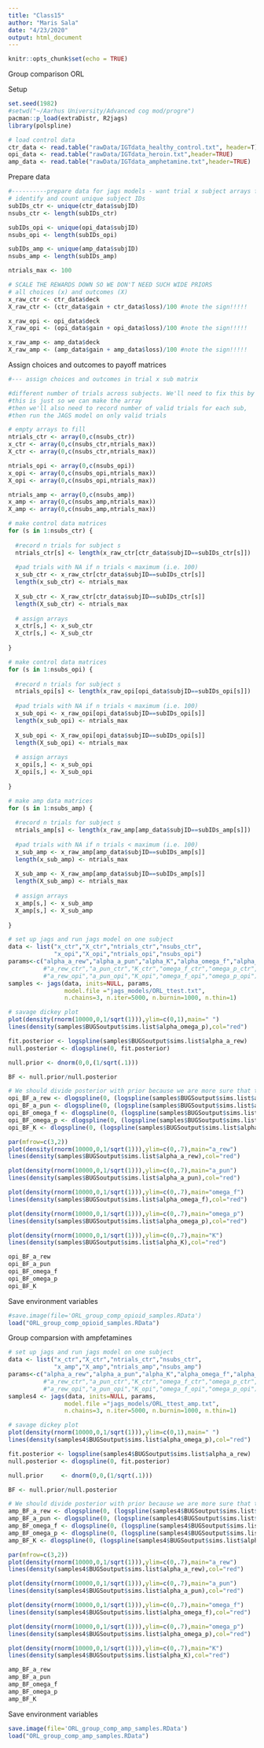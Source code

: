 ```yaml
---
title: "Class15"
author: "Maris Sala"
date: "4/23/2020"
output: html_document
---
```


```r
knitr::opts_chunk$set(echo = TRUE)
```

Group comparison ORL

Setup
```r
set.seed(1982)
#setwd("~/Aarhus University/Advanced cog mod/progre")
pacman::p_load(extraDistr, R2jags)
library(polspline)

# load control data
ctr_data <- read.table("rawData/IGTdata_healthy_control.txt", header=T)
opi_data <- read.table("rawData/IGTdata_heroin.txt",header=TRUE)
amp_data <- read.table("rawData/IGTdata_amphetamine.txt",header=TRUE)
```

Prepare data
```r
#----------prepare data for jags models - want trial x subject arrays for choice, gain, and loss ----
# identify and count unique subject IDs
subIDs_ctr <- unique(ctr_data$subjID)
nsubs_ctr <- length(subIDs_ctr)

subIDs_opi <- unique(opi_data$subjID)
nsubs_opi <- length(subIDs_opi)

subIDs_amp <- unique(amp_data$subjID)
nsubs_amp <- length(subIDs_amp)

ntrials_max <- 100

# SCALE THE REWARDS DOWN SO WE DON'T NEED SUCH WIDE PRIORS
# all choices (x) and outcomes (X)
x_raw_ctr <- ctr_data$deck
X_raw_ctr <- (ctr_data$gain + ctr_data$loss)/100 #note the sign!!!!!

x_raw_opi <- opi_data$deck
X_raw_opi <- (opi_data$gain + opi_data$loss)/100 #note the sign!!!!!

x_raw_amp <- amp_data$deck
X_raw_amp <- (amp_data$gain + amp_data$loss)/100 #note the sign!!!!!
```

Assign choices and outcomes to payoff matrices

```r
#--- assign choices and outcomes in trial x sub matrix

#different number of trials across subjects. We'll need to fix this by padding arrays of < 100
#this is just so we can make the array
#then we'll also need to record number of valid trials for each sub, 
#then run the JAGS model on only valid trials

# empty arrays to fill
ntrials_ctr <- array(0,c(nsubs_ctr))
x_ctr <- array(0,c(nsubs_ctr,ntrials_max))
X_ctr <- array(0,c(nsubs_ctr,ntrials_max))

ntrials_opi <- array(0,c(nsubs_opi))
x_opi <- array(0,c(nsubs_opi,ntrials_max))
X_opi <- array(0,c(nsubs_opi,ntrials_max))

ntrials_amp <- array(0,c(nsubs_amp))
x_amp <- array(0,c(nsubs_amp,ntrials_max))
X_amp <- array(0,c(nsubs_amp,ntrials_max))

# make control data matrices
for (s in 1:nsubs_ctr) {
  
  #record n trials for subject s
  ntrials_ctr[s] <- length(x_raw_ctr[ctr_data$subjID==subIDs_ctr[s]])
  
  #pad trials with NA if n trials < maximum (i.e. 100)
  x_sub_ctr <- x_raw_ctr[ctr_data$subjID==subIDs_ctr[s]] 
  length(x_sub_ctr) <- ntrials_max
  
  X_sub_ctr <- X_raw_ctr[ctr_data$subjID==subIDs_ctr[s]] 
  length(X_sub_ctr) <- ntrials_max
  
  # assign arrays
  x_ctr[s,] <- x_sub_ctr
  X_ctr[s,] <- X_sub_ctr
  
}

# make control data matrices
for (s in 1:nsubs_opi) {
  
  #record n trials for subject s
  ntrials_opi[s] <- length(x_raw_opi[opi_data$subjID==subIDs_opi[s]])
  
  #pad trials with NA if n trials < maximum (i.e. 100)
  x_sub_opi <- x_raw_opi[opi_data$subjID==subIDs_opi[s]] 
  length(x_sub_opi) <- ntrials_max
  
  X_sub_opi <- X_raw_opi[opi_data$subjID==subIDs_opi[s]] 
  length(X_sub_opi) <- ntrials_max
  
  # assign arrays
  x_opi[s,] <- x_sub_opi
  X_opi[s,] <- X_sub_opi
  
}

# make amp data matrices
for (s in 1:nsubs_amp) {
  
  #record n trials for subject s
  ntrials_amp[s] <- length(x_raw_amp[amp_data$subjID==subIDs_amp[s]])
  
  #pad trials with NA if n trials < maximum (i.e. 100)
  x_sub_amp <- x_raw_amp[amp_data$subjID==subIDs_amp[s]] 
  length(x_sub_amp) <- ntrials_max
  
  X_sub_amp <- X_raw_amp[amp_data$subjID==subIDs_amp[s]] 
  length(X_sub_amp) <- ntrials_max
  
  # assign arrays
  x_amp[s,] <- x_sub_amp
  X_amp[s,] <- X_sub_amp
  
}
```

```r
# set up jags and run jags model on one subject
data <- list("x_ctr","X_ctr","ntrials_ctr","nsubs_ctr",
             "x_opi","X_opi","ntrials_opi","nsubs_opi") 
params<-c("alpha_a_rew","alpha_a_pun","alpha_K","alpha_omega_f","alpha_omega_p")#,
          #"a_rew_ctr","a_pun_ctr","K_ctr","omega_f_ctr","omega_p_ctr",
          #"a_rew_opi","a_pun_opi","K_opi","omega_f_opi","omega_p_opi")
samples <- jags(data, inits=NULL, params,
                model.file ="jags_models/ORL_ttest.txt",
                n.chains=3, n.iter=5000, n.burnin=1000, n.thin=1)

```

```r
# savage dickey plot
plot(density(rnorm(10000,0,1/sqrt(1))),ylim=c(0,1),main=" ")
lines(density(samples$BUGSoutput$sims.list$alpha_omega_p),col="red")

fit.posterior <- logspline(samples$BUGSoutput$sims.list$alpha_a_rew)
null.posterior <- dlogspline(0, fit.posterior)

null.prior <- dnorm(0,0,(1/sqrt(.1)))                   

BF <- null.prior/null.posterior

# We should divide posterior with prior because we are more sure that there is no difference between the groups (based on the plots below)
opi_BF_a_rew <- dlogspline(0, (logspline(samples$BUGSoutput$sims.list$alpha_a_rew))) / dnorm(0,0,(1/sqrt(1)))
opi_BF_a_pun <- dlogspline(0, (logspline(samples$BUGSoutput$sims.list$alpha_a_pun))) / dnorm(0,0,(1/sqrt(1)))
opi_BF_omega_f <- dlogspline(0, (logspline(samples$BUGSoutput$sims.list$alpha_omega_f))) / dnorm(0,0,(1/sqrt(1)))
opi_BF_omega_p <- dlogspline(0, (logspline(samples$BUGSoutput$sims.list$alpha_omega_p))) / dnorm(0,0,(1/sqrt(1)))
opi_BF_K <- dlogspline(0, (logspline(samples$BUGSoutput$sims.list$alpha_K))) / dnorm(0,0,(1/sqrt(1)))

par(mfrow=c(3,2))
plot(density(rnorm(10000,0,1/sqrt(1))),ylim=c(0,.7),main="a_rew")
lines(density(samples$BUGSoutput$sims.list$alpha_a_rew),col="red")

plot(density(rnorm(10000,0,1/sqrt(1))),ylim=c(0,.7),main="a_pun")
lines(density(samples$BUGSoutput$sims.list$alpha_a_pun),col="red")

plot(density(rnorm(10000,0,1/sqrt(1))),ylim=c(0,.7),main="omega_f")
lines(density(samples$BUGSoutput$sims.list$alpha_omega_f),col="red")

plot(density(rnorm(10000,0,1/sqrt(1))),ylim=c(0,.7),main="omega_p")
lines(density(samples$BUGSoutput$sims.list$alpha_omega_p),col="red")

plot(density(rnorm(10000,0,1/sqrt(1))),ylim=c(0,.7),main="K")
lines(density(samples$BUGSoutput$sims.list$alpha_K),col="red")

opi_BF_a_rew
opi_BF_a_pun
opi_BF_omega_f
opi_BF_omega_p
opi_BF_K

```

Save environment variables
```r
#save.image(file='ORL_group_comp_opioid_samples.RData')
load("ORL_group_comp_opioid_samples.RData")
```

Group comparsion with ampfetamines
```r
# set up jags and run jags model on one subject
data <- list("x_ctr","X_ctr","ntrials_ctr","nsubs_ctr",
             "x_amp","X_amp","ntrials_amp","nsubs_amp") 
params<-c("alpha_a_rew","alpha_a_pun","alpha_K","alpha_omega_f","alpha_omega_p")#,
          #"a_rew_ctr","a_pun_ctr","K_ctr","omega_f_ctr","omega_p_ctr",
          #"a_rew_opi","a_pun_opi","K_opi","omega_f_opi","omega_p_opi")
samples4 <- jags(data, inits=NULL, params,
                model.file ="jags_models/ORL_ttest_amp.txt",
                n.chains=3, n.iter=5000, n.burnin=1000, n.thin=1)
```

 
```r
# savage dickey plot
plot(density(rnorm(10000,0,1/sqrt(1))),ylim=c(0,1),main=" ")
lines(density(samples4$BUGSoutput$sims.list$alpha_omega_p),col="red")

fit.posterior <- logspline(samples4$BUGSoutput$sims.list$alpha_a_rew)
null.posterior <- dlogspline(0, fit.posterior)

null.prior     <- dnorm(0,0,(1/sqrt(.1)))                   

BF <- null.prior/null.posterior

# We should divide posterior with prior because we are more sure that there is no difference between the groups (based on the plots below)
amp_BF_a_rew <- dlogspline(0, (logspline(samples4$BUGSoutput$sims.list$alpha_a_rew))) / dnorm(0,0,(1/sqrt(1)))
amp_BF_a_pun <- dlogspline(0, (logspline(samples4$BUGSoutput$sims.list$alpha_a_pun))) / dnorm(0,0,(1/sqrt(1)))
amp_BF_omega_f <- dlogspline(0, (logspline(samples4$BUGSoutput$sims.list$alpha_omega_f))) / dnorm(0,0,(1/sqrt(1)))
amp_BF_omega_p <- dlogspline(0, (logspline(samples4$BUGSoutput$sims.list$alpha_omega_p))) / dnorm(0,0,(1/sqrt(1)))
amp_BF_K <- dlogspline(0, (logspline(samples4$BUGSoutput$sims.list$alpha_K))) / dnorm(0,0,(1/sqrt(1)))

par(mfrow=c(3,2))
plot(density(rnorm(10000,0,1/sqrt(1))),ylim=c(0,.7),main="a_rew")
lines(density(samples4$BUGSoutput$sims.list$alpha_a_rew),col="red")

plot(density(rnorm(10000,0,1/sqrt(1))),ylim=c(0,.7),main="a_pun")
lines(density(samples4$BUGSoutput$sims.list$alpha_a_pun),col="red")

plot(density(rnorm(10000,0,1/sqrt(1))),ylim=c(0,.7),main="omega_f")
lines(density(samples4$BUGSoutput$sims.list$alpha_omega_f),col="red")

plot(density(rnorm(10000,0,1/sqrt(1))),ylim=c(0,.7),main="omega_p")
lines(density(samples4$BUGSoutput$sims.list$alpha_omega_p),col="red")

plot(density(rnorm(10000,0,1/sqrt(1))),ylim=c(0,.7),main="K")
lines(density(samples4$BUGSoutput$sims.list$alpha_K),col="red")

amp_BF_a_rew
amp_BF_a_pun
amp_BF_omega_f
amp_BF_omega_p
amp_BF_K

```

Save environment variables
```r
save.image(file='ORL_group_comp_amp_samples.RData')
load("ORL_group_comp_amp_samples.RData")
```
